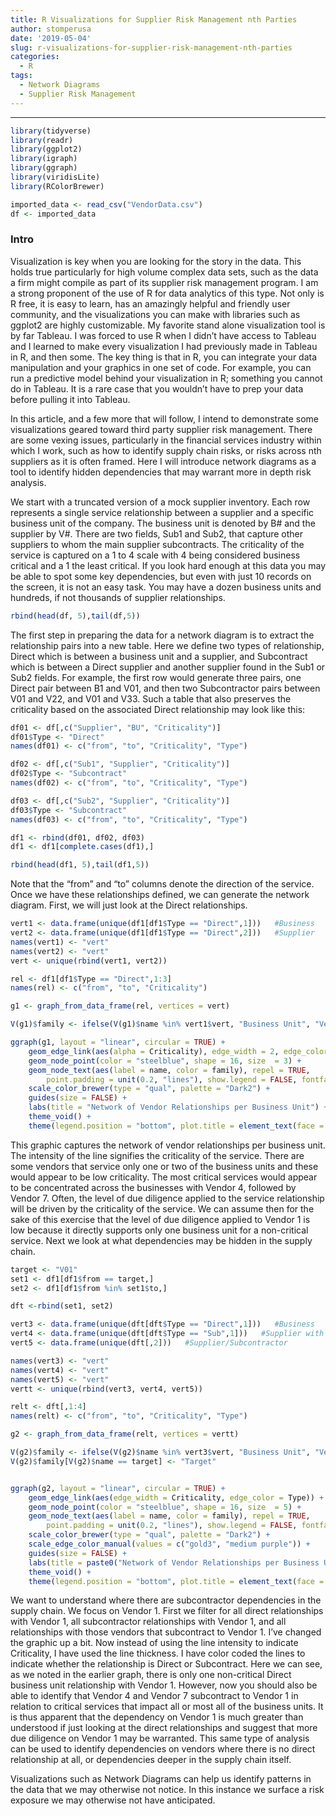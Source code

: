 ```yaml
---
title: R Visualizations for Supplier Risk Management nth Parties
author: stomperusa
date: '2019-05-04'
slug: r-visualizations-for-supplier-risk-management-nth-parties
categories:
  - R
tags:
  - Network Diagrams
  - Supplier Risk Management
---
```

---
```r
library(tidyverse)
library(readr)
library(ggplot2)
library(igraph)
library(ggraph)
library(viridisLite)
library(RColorBrewer)
```
```r
imported_data <- read_csv("VendorData.csv")
df <- imported_data
```

### Intro
Visualization is key when you are looking for the story in the data. This holds true particularly for high volume complex data sets, such as the data a firm might compile as part of its supplier risk management program. I am a strong proponent of the use of R for data analytics of this type. Not only is R free, it is easy to learn, has an amazingly  helpful and friendly user community, and the visualizations you can make with libraries such as ggplot2 are highly customizable. My favorite stand alone visualization tool is by far Tableau. I was forced to use R when I didn't have access to Tableau and I learned to make every visualization I had previously made in Tableau in R, and then some. The key thing is that in R, you can integrate your data manipulation and your graphics in one set of code.  For example, you can run a predictive model behind your visualization in R; something you cannot do in Tableau. It is a rare case that you wouldn't have to prep your data before pulling it into Tableau. 

In this article, and a few more that will follow, I intend to demonstrate some visualizations geared toward third party supplier risk management. There are some vexing issues, particularly in the financial services industry within which I work, such as how to identify supply chain risks, or risks across nth suppliers as it is often framed. Here I will introduce network diagrams as a tool to identify hidden dependencies that may warrant more in depth risk analysis. 

We start with a truncated version of a mock supplier inventory. Each row represents a single service relationship between a supplier and a specific business unit of the company. The business unit is denoted by B# and the supplier by V#. There are two fields, Sub1 and Sub2, that capture other suppliers to whom the main supplier subcontracts. The criticality of the service is captured on a 1 to 4 scale with 4 being considered business critical and a 1 the least critical. If you look hard enough at this data you may be able to spot some key dependencies, but even with just 10 records on the screen, it is not an easy task. You may have a dozen business units and hundreds, if not thousands of supplier relationships. 
```r
rbind(head(df, 5),tail(df,5))
```

The first step in preparing the data for a network diagram is to extract the relationship pairs into a new table. Here we define two types of relationship, Direct which is between a business  unit and a supplier, and Subcontract which is between a Direct supplier and another supplier found in the Sub1 or Sub2 fields. For example, the first row would generate three pairs, one Direct pair between B1 and V01, and then two Subcontractor pairs between V01 and V22, and V01 and V33. Such a table that also preserves the criticality based on the associated Direct relationship may look like this:

```r
df01 <- df[,c("Supplier", "BU", "Criticality")]
df01$Type <- "Direct"
names(df01) <- c("from", "to", "Criticality", "Type")

df02 <- df[,c("Sub1", "Supplier", "Criticality")]
df02$Type <- "Subcontract"
names(df02) <- c("from", "to", "Criticality", "Type")

df03 <- df[,c("Sub2", "Supplier", "Criticality")]
df03$Type <- "Subcontract"
names(df03) <- c("from", "to", "Criticality", "Type")

df1 <- rbind(df01, df02, df03)
df1 <- df1[complete.cases(df1),]

rbind(head(df1, 5),tail(df1,5))
```

Note that the "from" and "to" columns denote the direction of the service. Once we have these relationships defined, we can generate the network diagram. First, we will just look at the Direct relationships.

```r
vert1 <- data.frame(unique(df1[df1$Type == "Direct",1]))   #Business
vert2 <- data.frame(unique(df1[df1$Type == "Direct",2]))   #Supplier
names(vert1) <- "vert"
names(vert2) <- "vert"
vert <- unique(rbind(vert1, vert2))

rel <- df1[df1$Type == "Direct",1:3]
names(rel) <- c("from", "to", "Criticality")

g1 <- graph_from_data_frame(rel, vertices = vert)

V(g1)$family <- ifelse(V(g1)$name %in% vert1$vert, "Business Unit", "Vendor")

ggraph(g1, layout = "linear", circular = TRUE) +
    geom_edge_link(aes(alpha = Criticality), edge_width = 2, edge_color = "steelblue") +
    geom_node_point(color = "steelblue", shape = 16, size  = 3) +
    geom_node_text(aes(label = name, color = family), repel = TRUE,
        point.padding = unit(0.2, "lines"), show.legend = FALSE, fontface = "bold") +
    scale_color_brewer(type = "qual", palette = "Dark2") +
    guides(size = FALSE) +
    labs(title = "Network of Vendor Relationships per Business Unit") +
    theme_void() +
    theme(legend.position = "bottom", plot.title = element_text(face = "bold"))
```

This graphic captures the network of vendor relationships per business unit. The intensity of the line signifies the criticality of the service. There are some vendors that service only one or two of the business units and these would appear to be low criticality. The most critical services would appear to be concentrated across the businesses with Vendor 4, followed by Vendor 7. Often, the level of due diligence applied to the service relationship will be driven by the criticality of the service. We can assume then for the sake of this exercise that the level of due diligence applied to Vendor 1 is low because it directly supports only one business unit for a non-critical service.  Next we look at what dependencies may be hidden in the supply chain. 

```r
target <- "V01"
set1 <- df1[df1$from == target,]
set2 <- df1[df1$from %in% set1$to,]

dft <-rbind(set1, set2)

vert3 <- data.frame(unique(dft[dft$Type == "Direct",1]))   #Business
vert4 <- data.frame(unique(dft[dft$Type == "Sub",1]))   #Supplier with Subcontractor
vert5 <- data.frame(unique(dft[,2]))   #Supplier/Subcontractor

names(vert3) <- "vert"
names(vert4) <- "vert"
names(vert5) <- "vert"
vertt <- unique(rbind(vert3, vert4, vert5))

relt <- dft[,1:4]
names(relt) <- c("from", "to", "Criticality", "Type")

g2 <- graph_from_data_frame(relt, vertices = vertt)

V(g2)$family <- ifelse(V(g2)$name %in% vert3$vert, "Business Unit", "Vendor")
V(g2)$family[V(g2)$name == target] <- "Target"


ggraph(g2, layout = "linear", circular = TRUE) +
    geom_edge_link(aes(edge_width = Criticality, edge_color = Type)) +
    geom_node_point(color = "steelblue", shape = 16, size  = 5) +
    geom_node_text(aes(label = name, color = family), repel = TRUE,
        point.padding = unit(0.2, "lines"), show.legend = FALSE, fontface = "bold") +
    scale_color_brewer(type = "qual", palette = "Dark2") +
    scale_edge_color_manual(values = c("gold3", "medium purple")) +
    guides(size = FALSE) +
    labs(title = paste0("Network of Vendor Relationships per Business Unit with Dependency on ",target))+
    theme_void() +
    theme(legend.position = "bottom", plot.title = element_text(face = "bold"))
```

We want to understand where there are subcontractor dependencies in the supply chain. We focus on Vendor 1.  First we filter for all direct relationships with Vendor 1, all subcontractor relationships with Vendor 1, and all relationships with those vendors that subcontract to Vendor 1. I've changed the graphic up a bit. Now instead of using the line intensity to indicate Criticality, I have used the line thickness. I have color coded the lines to indicate whether the relationship is Direct or Subcontract. Here we can see, as we noted in the earlier graph, there is only one non-critical Direct business unit relationship with Vendor 1.  However, now you should also be able to identify that Vendor 4 and Vendor 7 subcontract to Vendor 1 in relation to critical services that impact all or most all of the business units. It is thus apparent that the dependency on Vendor 1 is much greater than understood if just looking at the direct relationships and suggest that more due diligence on Vendor 1 may be warranted. This same type of analysis can be used to identify dependencies on vendors where there is no direct relationship at all, or dependencies deeper in the supply chain itself. 

Visualizations such as Network Diagrams can help us identify patterns in the data that we may otherwise not notice. In this instance we surface a risk exposure we may otherwise not have anticipated. 
 





